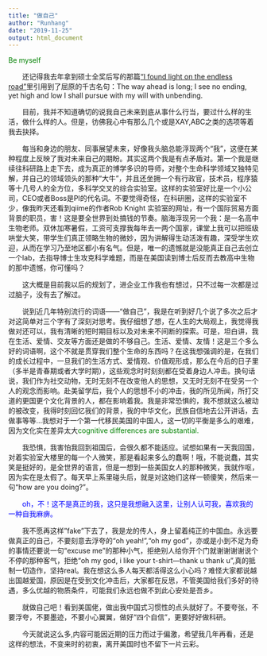 ```yaml
---
title: "做自己"
author: "Runhang"
date: "2019-11-25"
output: html_document
---
```

<font color=green>Be myself</font>

&emsp;&emsp;还记得我去年拿到硕士全奖后写的那篇[“I found light on the endless road”](https://www.runhangshu.com/post2/simple-rules-toward-cost-effective-lab/)里引用到了屈原的千古名句：The way ahead is long; I see no ending, yet high and low I shall pursue with my will with unbending.

&emsp;&emsp;目前，我并不知道确切的说我自己未来到底从事什么行当，要过什么样的生活，做什么样的人。但是，彷佛我心中有那么几个或是XAY,ABC之类的选项等着我去抉择。


&emsp;&emsp;每当和身边的朋友、同事展望未来，好像我头脑总能浮现两个“我”，这便在某种程度上反映了我对未来自己的期盼。其实这两个我是有点矛盾对。第一个我是继续往科研路上走下去，成为真正的博学多识的导师，对整个生命科学领域又独特见解，并自己的领域领头的那种“大牛”，并且还坐拥一个有行政官，技术员，程序猿等十几号人的全方位，多科学交叉的综合实验室。这样的实验室好比是一个小公司，CEO或者Boss是PI的代名词。不要觉得奇怪，在科研圈，这样的实验室不少，像我昨天还看到qiime的作者Rob Knight 实验室的网址，有一个国际贸易方面背景的职员，害！这是要全世界到处搞钱的节奏。脑海浮现另一个我：是一名高中生物老师。双休加寒暑假，工资可支撑我每年去一两个国家，课堂上我可以把班级哄堂大笑，带学生们真正领略生物的微妙，因为讲解得生动活泼有趣，深受学生欢迎，从而在学习乃至地区都小有名气。但是，唯一的遗憾就是没能真正自己去创立一个lab，去指导博士生攻克科学难题，而是在美国读到博士后反而去教高中生物的那中遗憾，你可懂吗？

&emsp;&emsp;这大概是目前我以后的规划了，进企业工作我也有想过，只不过每一次都是过过脑子，没有去了解过。

&emsp;&emsp;说到近几年特别流行的词语——“做自己”，我是在听到好几个说了多次之后才对这简单对三个字有了深刻对思考。我仔细想了想，在人生的大局观上，我觉得我做对还可以，我有清晰的短时期目标以及对未来不间断的探索。可是，坦白讲，我在生活、爱情、交友等方面还是做的不够自己。生活、爱情、友情！这是三个多么好的词语啊，这个不就是贯穿我们整个生命的东西吗？在这我想强调的是，在我们的成长过程中，一旦我们的生活方式、爱情观、价值观形成，那么在今后的日子里（多半是青春期或者大学时期），这些观念时时刻刻都在受着身边人冲击。换句话说，我们作为社交动物，无时无刻不在改变他人的思想，又无时无刻不在受另一个人的观念而影响。赴美留学后，我个人的思想不小的冲击，我的所见所闻，所打交道的更国更个文化背景的人，都在影响着我。我是非常恐惧的，我不想就这么被动的被改变，我得时刻回忆我们的背景，我的中华文化，民族自信地去公开讲话，去做事等等...我想对于一个第一代移民美国的中国人，这一切的平衡是多么的艰难，因为文化实在差异太大<font color=green>cognitive differences are substantial.</font>

&emsp;&emsp;我恐惧，我害怕我回到祖国后，会很久都不能适应。试想如果有一天我回国，对着实验室大楼里的每一个人微笑，那是看起来多么的蠢啊！哦，不能说蠢，其实笑是挺好的，是全世界的语言，但是一想到一些美国女人的那种微笑，我就作呕，因为实在是太假了。每天早上系里碰头后，就是对这她们这样一顿傻笑，然后来一句“how are you doing?”。


&emsp;&emsp;<font color=blue>oh，不！这不是真正的我，这只是我想融入这里，让别人认可我，喜欢我的一种自我麻痹。</font>

&emsp;&emsp;我不愿再这样"fake"下去了，我是龙的传人，身上留着纯正的中国血。永远要做真正的自己，不要刻意去浮夸的“oh yeah!”,“oh my god”，亦或是小到不足为奇的事情还要说一句“excuse me”的那种小气，拒绝别人给你开个门就谢谢谢谢说个不停的那种客气，拒绝“oh my god, i like your t-shirt---thank u thank u”,真的抵制一切造作，坚持real。我在想这么多人每天都活得这么小心吗？难怪大家都说越出国越爱国，原因是在受到文化冲击后，大家都在反思，不管美国给我们多好的待遇，多么优越的物质条件，可能我们永远也做不到此心安处是吾乡。

&emsp;&emsp;就做自己吧！看到美国佬，做出我中国式习惯性的点头就好了。不要夸张，不要浮夸，不要墨迹，不要小心翼翼，做好“四个自信”，更要好好做科研。

&emsp;&emsp;今天就说这么多,内容可能因近期的压力而过于偏激，希望我几年再看，还是这样的想法，不变来时的初衷，离开美国时也不留下一片云彩。
